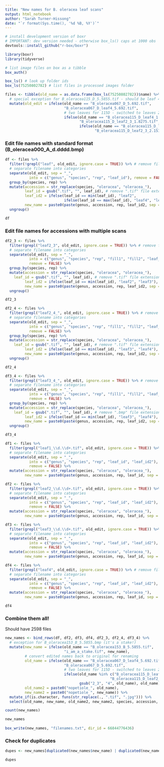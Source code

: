 ```yaml
---
title: "New names for B. oleracea leaf scans"
output: html_notebook
author: "Sarah Turner-Hissong"
date: "`r format(Sys.time(), '%d %B, %Y')`"
---
```


```r

# install development version of boxr
# IMPORTANT: dev version needed - otherwise box_ls() caps at 1000 obs
devtools::install_github("r-box/boxr")

library(boxr)
library(tidyverse)

```

```r

# list image files on box as a tibble
box_auth()

box_ls() # look up folder ids
box_ls(75250802782) # list files in processed images folder

files <- tibble(old_name = as.data.frame(box_ls(75250802782))$name) %>%
  # special exception for B_oleracea115_D_5.5855.tif - should be leaf 4?
  mutate(old_edit = ifelse(old_name == "B_oleracea067_D_5.692.tif",
                           "B_oleracea067_D_leaf4_5.692.tif", 
                           # two leaves for 115D - switched to leaves 2 & 3
                           ifelse(old_name == "B_oleracea115_D_leaf4_1.8275.tif",
                                  "B_oleracea115_D_leaf2_3_1.8275.tif",
                                  ifelse(old_name == "B_oleracea115_D_leaf4_2.1518.tif",
                                         "B_oleracea115_D_leaf2_3_2.1518.tif", old_name))))

```

### Edit file names with standard format (B_oleracea000_A_d.dddd.bmp)

```r

df <- files %>%
  filter(!grepl("leaf", old_edit, ignore.case = TRUE)) %>% # remove filenames that don't match base pattern
  # separate filename into categories 
  separate(old_edit, sep = "_", 
           into = c("genus", "species", "rep", "leaf_id"), remove = FALSE) %>%
  group_by(species, rep) %>%
  mutate(accession = str_replace(species, "oleracea", "oleracea_"),
         leaf_id = gsub(".tif", "", leaf_id), # remove ".tif" file extension
         leaf_id2 = ifelse(leaf_id == min(leaf_id), "leaf2", 
                           ifelse(leaf_id == max(leaf_id), "leaf4", "leaf3")),
         new_name = paste0(paste(genus, accession, rep, leaf_id2, sep = "_"), ".jpg")) %>%
  ungroup() 

df

```

### Edit file names for accessions with multiple scans

```r

df2_3 <- files %>%
  filter(grepl("leaf2_3", old_edit, ignore.case = TRUE)) %>% # remove filenames that don't match base pattern
  # separate filename into categories 
  separate(old_edit, sep = "_", 
           into = c("genus", "species", "rep", "fill1", "fill2", "leaf_id"), 
           remove = FALSE) %>%
  group_by(species, rep) %>%
  mutate(accession = str_replace(species, "oleracea", "oleracea_"),
    leaf_id = gsub(".tif", "", leaf_id), # remove ".tif" file extension
         leaf_id2 = ifelse(leaf_id == min(leaf_id), "leaf2", "leaf3"),
         new_name = paste0(paste(genus, accession, rep, leaf_id2, sep = "_"), ".jpg")) %>%
  ungroup()

df2_3

```

```r

df2_4 <- files %>%
  filter(grepl("leaf2_4_", old_edit, ignore.case = TRUE)) %>% # remove filenames that don't match base pattern
  # separate filename into categories 
  separate(old_edit, sep = "_", 
           into = c("genus", "species", "rep", "fill1", "fill2", "leaf_id"), 
           remove = FALSE) %>%
  group_by(species, rep) %>%
  mutate(accession = str_replace(species, "oleracea", "oleracea_"),
    leaf_id = gsub(".tif", "", leaf_id), # remove ".tif" file extension
         leaf_id2 = ifelse(leaf_id == min(leaf_id), "leaf3", "leaf4"),
         new_name = paste0(paste(genus, accession, rep, leaf_id2, sep = "_"), ".jpg")) %>%
  ungroup()

df2_4

```

```r

df3_4 <- files %>%
  filter(grepl("leaf3_4_", old_edit, ignore.case = TRUE)) %>% # remove filenames that don't match base pattern
  # separate filename into categories 
  separate(old_edit, sep = "_", 
           into = c("genus", "species", "rep", "fill1", "fill2", "leaf_id"), 
           remove = FALSE) %>%
  group_by(species, rep) %>%
  mutate(accession = str_replace(species, "oleracea", "oleracea_"),
    leaf_id = gsub(".tif", "", leaf_id), # remove ".bmp" file extension
         leaf_id2 = ifelse(leaf_id == min(leaf_id), "leaf3", "leaf4"),
         new_name = paste0(paste(genus, accession, rep, leaf_id2, sep = "_"), ".tif")) %>%
  ungroup()

df3_4

```

```r

df1 <- files %>%
  filter(grepl("leaf1_\\d.\\d+.tif", old_edit, ignore.case = TRUE)) %>% # remove filenames that don't match base pattern
  # separate filename into categories 
  separate(old_edit, sep = "_", 
           into = c("genus", "species", "rep", "leaf_id", "leaf_id2"), 
           remove = FALSE) %>%
  mutate(accession = str_replace(species, "oleracea", "oleracea_"),
         new_name = paste0(paste(genus, accession, rep, leaf_id, sep = "_"), ".jpg")) 

df2 <- files %>%
  filter(grepl("leaf2_\\d.\\d+.tif", old_edit, ignore.case = TRUE)) %>% # remove filenames that don't match base pattern
  # separate filename into categories 
  separate(old_edit, sep = "_", 
           into = c("genus", "species", "rep", "leaf_id", "leaf_id2"), 
           remove = FALSE) %>%
  mutate(accession = str_replace(species, "oleracea", "oleracea_"),
         new_name = paste0(paste(genus, accession, rep, leaf_id, sep = "_"), ".jpg")) 

df3 <- files %>%
  filter(grepl("leaf3_\\d.\\d+.tif", old_edit, ignore.case = TRUE)) %>% # remove filenames that don't match base pattern
  # separate filename into categories 
  separate(old_edit, sep = "_", 
           into = c("genus", "species", "rep", "leaf_id", "leaf_id2"), 
           remove = FALSE) %>%
  mutate(accession = str_replace(species, "oleracea", "oleracea_"),
         new_name = paste0(paste(genus, accession, rep, leaf_id, sep = "_"), ".jpg")) 

df4 <- files %>%
  filter(grepl("leaf4", old_edit, ignore.case = TRUE)) %>% # remove filenames that don't match base pattern
  # separate filename into categories 
  separate(old_edit, sep = "_", 
           into = c("genus", "species", "rep", "leaf_id", "leaf_id2"), 
           remove = FALSE) %>%
  mutate(accession = str_replace(species, "oleracea", "oleracea_"),
         new_name = paste0(paste(genus, accession, rep, leaf_id, sep = "_"), ".jpg")) 

df4 

```

### Combine them all! 

Should have 2598 files 

```r

new_names <- bind_rows(df, df2, df3, df4, df2_3, df2_4, df3_4) %>%
  # exception for B_oleracea153_B_5.5855.bmp (it's a stake!)
  mutate(new_name = ifelse(old_name == "B_oleracea153_B_5.5855.tif", 
                           "i_am_a_stake.tif", new_name),
         # convert edited names back to original for renaming
         old_name = ifelse(old_name == "B_oleracea067_D_leaf4_5.692.tif",
                           "B_oleracea067_D_5.692.tif", 
                           # two leaves for 115D - switched to leaves 2 & 3
                           ifelse(old_name %in% c("B_oleracea115_D_leaf2_3_1.8275.tif", 
                                                "B_oleracea115_D_leaf2_3_2.1518.tif"),
                                  gsub("2_3", "4", old_name), old_name)),
         old_name2 = paste0("nopetiole_", old_name),
         new_name2 = paste0("nopetiole_", new_name)) %>% 
  mutate_if(is.character, funs(str_replace(., ".tif", ".jpg"))) %>% 
  select(old_name, new_name, old_name2, new_name2, species, accession, rep, leaf_id, leaf_id2) 

count(new_names)

new_names
  
box_write(new_names, "filenames.txt", dir_id = 66844776436)

```

### Check for duplicates

```r

dupes <- new_names[duplicated(new_names$new_name) | duplicated(new_names$new_name, fromLast = TRUE),]

dupes

```



